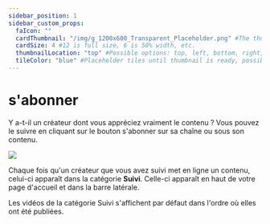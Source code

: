 ```yaml
---
sidebar_position: 1
sidebar_custom_props:
  faIcon: ""
  cardThumbnail: "/img/g_1200x600_Transparent_Placeholder.png" #The thumbnail on the category card.
  cardSize: 4 #12 is full size, 6 is 50% width, etc.
  thumbnailLocation: "top" #Possible options: top, left, bottom, right, none
  tileColor: "blue" #Placeholder tiles until thumbnail is ready, possible options: blue, cream, darkpurple, lightpurple, mauve, orange, pink, none
---
```


# s'abonner

Y a-t-il un créateur dont vous appréciez vraiment le contenu ? Vous pouvez le suivre en cliquant sur le bouton s'abonner sur sa chaîne ou sous son contenu.

![](/img/fr/sabonnrer01.png)

Chaque fois qu'un créateur que vous avez suivi met en ligne un contenu, celui-ci apparaît dans la catégorie **Suivi**. Celle-ci apparaît en haut de votre page d'accueil et dans la barre latérale.

Les vidéos de la catégorie Suivi s'affichent par défaut dans l'ordre où elles ont été publiées.
